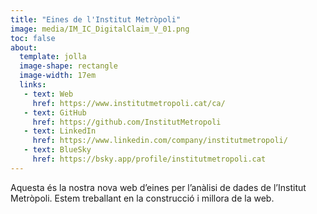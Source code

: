 ```yaml
---
title: "Eines de l'Institut Metròpoli"
image: media/IM_IC_DigitalClaim_V_01.png
toc: false
about:
  template: jolla
  image-shape: rectangle
  image-width: 17em
  links:
   - text: Web
     href: https://www.institutmetropoli.cat/ca/
   - text: GitHub
     href: https://github.com/InstitutMetropoli
   - text: LinkedIn
     href: https://www.linkedin.com/company/institutmetropoli/
   - text: BlueSky
     href: https://bsky.app/profile/institutmetropoli.cat
---
```


Aquesta és la nostra nova web d'eines per l'anàlisi de dades de l'Institut Metròpoli.
Estem treballant en la construcció i millora de la web.
